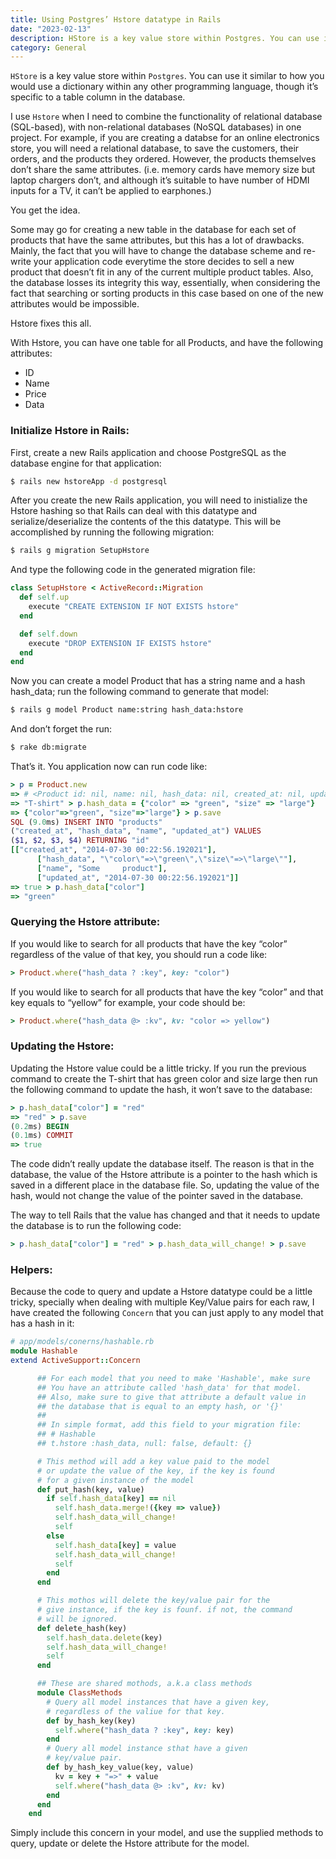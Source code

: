 ```yaml
---
title: Using Postgres’ Hstore datatype in Rails
date: "2023-02-13"
description: HStore is a key value store within Postgres. You can use it similar to how you would use a dictionary within any other programming language, though it’s specific to a table column in the database.
category: General
---
```


`HStore` is a key value store within `Postgres`. You can use it similar to how you would use a dictionary within any other programming language, though it’s specific to a table column in the database.

I use `Hstore` when I need to combine the functionality of relational database (SQL-based), with non-relational databases (NoSQL databases) in one project. For example, if you are creating a databse for an online electronics store, you will need a relational database, to save the customers, their orders, and the products they ordered. However, the products themselves don’t share the same attributes. (i.e. memory cards have memory size but laptop chargers don’t, and although it’s suitable to have number of HDMI inputs for a TV, it can’t be applied to earphones.)

You get the idea.

Some may go for creating a new table in the database for each set of products that have the same attributes, but this has a lot of drawbacks. Mainly, the fact that you will have to change the database scheme and re-write your application code everytime the store decides to sell a new product that doesn’t fit in any of the current multiple product tables. Also, the database losses its integrity this way, essentially, when considering the fact that searching or sorting products in this case based on one of the new attributes would be impossible.

Hstore fixes this all.

With Hstore, you can have one table for all Products, and have the following attributes:

- ID
- Name
- Price
- Data

### Initialize Hstore in Rails:

First, create a new Rails application and choose PostgreSQL as the database engine for that application:

```bash showLineNumbers
$ rails new hstoreApp -d postgresql
```

After you create the new Rails application, you will need to inistialize the Hstore hashing so that Rails can deal with this datatype and serialize/deserialize the contents of the this datatype. This will be accomplished by running the following migration:

```bash showLineNumbers
$ rails g migration SetupHstore
```

And type the following code in the generated migration file:

```ruby showLineNumbers
class SetupHstore < ActiveRecord::Migration
  def self.up
    execute "CREATE EXTENSION IF NOT EXISTS hstore"
  end

  def self.down
    execute "DROP EXTENSION IF EXISTS hstore"
  end
end
```

Now you can create a model Product that has a string name and a hash hash_data; run the following command to generate that model:

```sh showLineNumbers
$ rails g model Product name:string hash_data:hstore
```

And don’t forget the run:

```sh showLineNumbers
$ rake db:migrate
```

That’s it. You application now can run code like:

```ruby showLineNumbers
> p = Product.new
=> # <Product id: nil, name: nil, hash_data: nil, created_at: nil, updated_at: nil> > p.name = "T-Shirt"
=> "T-shirt" > p.hash_data = {"color" => "green", "size" => "large"}
=> {"color"=>"green", "size"=>"large"} > p.save
SQL (9.0ms) INSERT INTO "products"
("created_at", "hash_data", "name", "updated_at") VALUES
($1, $2, $3, $4) RETURNING "id"
[["created_at", "2014-07-30 00:22:56.192021"],
      ["hash_data", "\"color\"=>\"green\",\"size\"=>\"large\""],
      ["name", "Some     product"],
      ["updated_at", "2014-07-30 00:22:56.192021"]]
=> true > p.hash_data["color"]
=> "green"
```

### Querying the Hstore attribute:

If you would like to search for all products that have the key “color” regardless of the value of that key, you should run a code like:

```ruby showLineNumbers
> Product.where("hash_data ? :key", key: "color")
```

If you would like to search for all products that have the key “color” and that key equals to “yellow” for example, your code should be:

```ruby showLineNumbers
> Product.where("hash_data @> :kv", kv: "color => yellow")
```

### Updating the Hstore:

Updating the Hstore value could be a little tricky. If you run the previous command to create the T-shirt that has green color and size large then run the following command to update the hash, it won’t save to the database:

```ruby showLineNumbers
> p.hash_data["color"] = "red"
=> "red" > p.save
(0.2ms) BEGIN
(0.1ms) COMMIT
=> true
```

The code didn’t really update the database itself. The reason is that in the database, the value of the Hstore attribute is a pointer to the hash which is saved in a different place in the database file. So, updating the value of the hash, would not change the value of the pointer saved in the database.

The way to tell Rails that the value has changed and that it needs to update the database is to run the following code:

```ruby showLineNumbers
> p.hash_data["color"] = "red" > p.hash_data_will_change! > p.save
```

### Helpers:

Because the code to query and update a Hstore datatype could be a little tricky, specially when dealing with multiple Key/Value pairs for each raw, I have created the following `Concern` that you can just apply to any model that has a hash in it:

```ruby showLineNumbers
# app/models/conerns/hashable.rb
module Hashable
extend ActiveSupport::Concern

      ## For each model that you need to make 'Hashable', make sure
      ## You have an attribute called 'hash_data' for that model.
      ## Also, make sure to give that attribute a default value in
      ## the database that is equal to an empty hash, or '{}'
      ##
      ## In simple format, add this field to your migration file:
      ## # Hashable
      ## t.hstore :hash_data, null: false, default: {}

      # This method will add a key value paid to the model
      # or update the value of the key, if the key is found
      # for a given instance of the model
      def put_hash(key, value)
        if self.hash_data[key] == nil
          self.hash_data.merge!({key => value})
          self.hash_data_will_change!
          self
        else
          self.hash_data[key] = value
          self.hash_data_will_change!
          self
        end
      end

      # This mothos will delete the key/value pair for the
      # give instance, if the key is founf. if not, the command
      # will be ignored.
      def delete_hash(key)
        self.hash_data.delete(key)
        self.hash_data_will_change!
        self
      end

      ## These are shared mothods, a.k.a class methods
      module ClassMethods
        # Query all model instances that have a given key,
        # regardless of the valiue for that key.
        def by_hash_key(key)
          self.where("hash_data ? :key", key: key)
        end
        # Query all model instance sthat have a given
        # key/value pair.
        def by_hash_key_value(key, value)
          kv = key + "=>" + value
          self.where("hash_data @> :kv", kv: kv)
        end
      end
    end

```

Simply include this concern in your model, and use the supplied methods to query, update or delete the Hstore attribute for the model.

